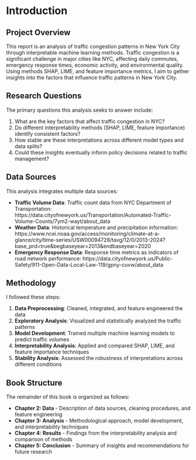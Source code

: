 # Introduction

## Project Overview

This report is an analysis of traffic congestion patterns in New York City through interpretable machine learning methods. Traffic congestion is a significant challenge in major cities like NYC, affecting daily commutes, emergency response times, economic activity, and environmental quality. Using methods SHAP, LIME, and feature importance metrics, I aim to gether insights into the factors that influence traffic patterns in New York City.

## Research Questions
The primary questions this analysis seeks to answer include:

1. What are the key factors that affect traffic congestion in NYC?
2. Do different interpretability methods (SHAP, LIME, feature importance) identify consistent factors?
3. How stable are these interpretations across different model types and data splits?
4. Could these insights eventually inform policy decisions related to traffic management?

## Data Sources

This analysis integrates multiple data sources:

- **Traffic Volume Data**: Traffic count data from NYC Department of Transportation: https://data.cityofnewyork.us/Transportation/Automated-Traffic-Volume-Counts/7ym2-wayt/about_data
- **Weather Data**: Historical temperature and precipitation information: https://www.ncei.noaa.gov/access/monitoring/climate-at-a-glance/city/time-series/USW00094728/tavg/12/0/2013-2024?base_prd=true&begbaseyear=2013&endbaseyear=2020
- **Emergency Response Data**: Response time metrics as indicators of road network performance: https://data.cityofnewyork.us/Public-Safety/911-Open-Data-Local-Law-119/gpny-cuvw/about_data

## Methodology

I followed these steps: 

1. **Data Preprocessing**: Cleaned, integrated, and feature engineered the data
2. **Exploratory Analysis**: Visualized and statistically analyzed the traffic patterns
3. **Model Development**: Trained multiple machine learning models to predict traffic volumes
4. **Interpretability Analysis**: Applied and compared SHAP, LIME, and feature importance techniques
5. **Stability Analysis**: Assessed the robustness of interpretations across different conditions

## Book Structure

The remainder of this book is organized as follows:

- **Chapter 2: Data** - Description of data sources, cleaning procedures, and feature engineering
- **Chapter 3: Analysis** - Methodological approach, model development, and interpretability techniques
- **Chapter 4: Results** - Findings from the interpretability analysis and comparison of methods
- **Chapter 5: Conclusion** - Summary of insights and recommendations for future research
